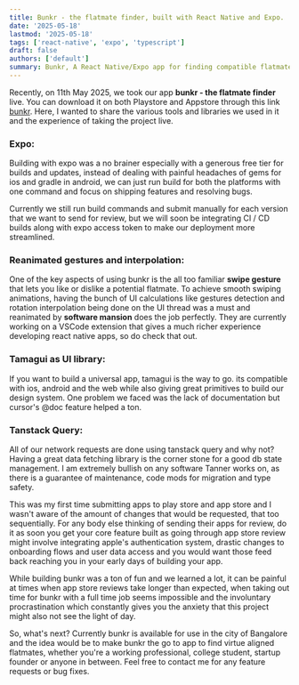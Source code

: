 ```yaml
---
title: Bunkr - the flatmate finder, built with React Native and Expo.
date: '2025-05-18'
lastmod: '2025-05-18'
tags: ['react-native', 'expo', 'typescript']
draft: false
authors: ['default']
summary: Bunkr, A React Native/Expo app for finding compatible flatmates in Bangalore, India.
---
```


Recently, on 11th May 2025, we took our app **bunkr - the flatmate finder** live. You can download it on both Playstore and Appstore through this link [bunkr](https://linktr.ee/bunkrin). Here, I wanted to share the various tools and libraries we used in it and the experience of taking the project live.

### Expo:

Building with expo was a no brainer especially with a generous free tier for builds and updates, instead of dealing with painful headaches of gems for ios and gradle in android, we can just run build for both the platforms with one command and focus on shipping features and resolving bugs.

Currently we still run build commands and submit manually for each version that we want to send for review, but we will soon be integrating CI / CD builds along with expo access token to make our deployment more streamlined.

### Reanimated gestures and interpolation:

One of the key aspects of using bunkr is the all too familiar **swipe gesture** that lets you like or dislike a potential flatmate. To achieve smooth swiping animations, having the bunch of UI calculations like gestures detection and rotation interpolation being done on the UI thread was a must and reanimated by **software mansion** does the job perfectly. They are currently working on a VSCode extension that gives a much richer experience developing react native apps, so do check that out.

### Tamagui as UI library:

If you want to build a universal app, tamagui is the way to go. its compatible with ios, android and the web while also giving great primitives to build our design system. One problem we faced was the lack of documentation but cursor's @doc feature helped a ton.

### Tanstack Query:

All of our network requests are done using tanstack query and why not? Having a great data fetching library is the corner stone for a good db state management. I am extremely bullish on any software Tanner works on, as there is a guarantee of maintenance, code mods for migration and type safety.

This was my first time submitting apps to play store and app store and I wasn't aware of the amount of changes that would be requested, that too sequentially. For any body else thinking of sending their apps for review, do it as soon you get your core feature built as going through app store review might involve integrating apple's authentication system, drastic changes to onboarding flows and user data access and you would want those feed back reaching you in your early days of building your app.

While building bunkr was a ton of fun and we learned a lot, it can be painful at times when app store reviews take longer than expected, when taking out time for bunkr with a full time job seems impossible and the involuntary procrastination which constantly gives you the anxiety that this project might also not see the light of day.

So, what's next? Currently bunkr is available for use in the city of Bangalore and the idea would be to make bunkr the go to app to find virtue aligned flatmates, whether you're a working professional, college student, startup founder or anyone in between. Feel free to contact me for any feature requests or bug fixes.
